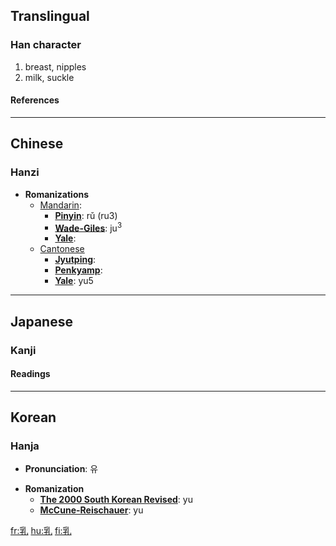 ==Translingual==
===Han character===
{{Han char|rad=乙|as=07|sn=8|four=2241<sub>0</sub>|canj=月木山 (BDU)}}
# breast, nipples
# milk, suckle
====References====
{{Han ref|kx=0084.170|dkj=00190|dj=0171.220|hdz=10055.040|uh=4E73|ud=20083|bh=A8C5|bd=43205}}

----
==Chinese==
===Hanzi===


* '''Romanizations'''
** [[Mandarin]]:
*** '''[[Pinyin]]''': rǔ (ru3)
*** '''[[Wade-Giles]]''': ju<sup>3</sup>
*** '''[[Yale]]''': 
**[[Cantonese]]
***'''[[Jyutping]]''':
***'''[[Penkyamp]]''': 
***'''[[Yale]]''': yu5


----
==Japanese==
===Kanji===


{{ja-kanji|grade=|rs=乙07}}
====Readings====
{{ja-readings|on=[[にゅう]] (nyū)|kun=[[ちち]] (chichi), [[ち]] (chi)}}


----
==Korean==
===Hanja===

* '''Pronunciation''': 유

* '''Romanization'''
** '''[[The 2000 South Korean Revised Romanization|The 2000 South Korean Revised]]''': yu
** '''[[McCune-Reischauer]]''': yu

[[fr:乳]]
[[hu:乳]]
[[fi:乳]]